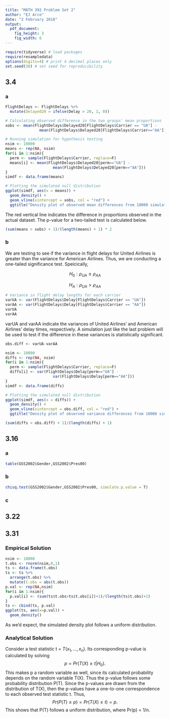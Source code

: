 ```yaml
---
title: "MATH 392 Problem Set 2"
author: "EJ Arce"
date: "2 February 2018"
output: 
  pdf_document:
    fig_height: 3
    fig_width: 6
---
```



```r
require(tidyverse) # load packages
require(resampledata)
options(digits=4) # print 4 decimal places only
set.seed(30) # set seed for reproducibility
```

## 3.4

### a

```r
FlightDelays <- FlightDelays %>%
  mutate(Delayed20 = ifelse(Delay > 20, 1, 0))

# Calculating observed difference in the two groups' mean proportions
xobs <- mean(FlightDelays$Delayed20[FlightDelays$Carrier == "UA"] -
               mean(FlightDelays$Delayed20[FlightDelays$Carrier=="AA"]))

# Running simulation for hypothesis testing
nsim <- 10000
means <- rep(NA, nsim)
for(i in 1:nsim){
  perm <- sample(FlightDelays$Carrier, replace=F)
  means[i] <- mean(FlightDelays$Delayed20[perm=="UA"] - 
                     mean(FlightDelays$Delayed20[perm=="AA"]))
}
simdf <- data.frame(means)

# Plotting the simulated null distribution
ggplot(simdf, aes(x = means)) +
  geom_density() +
  geom_vline(xintercept = xobs, col = "red") +
  ggtitle("Density plot of observed mean differences from 10000 simulations")
```

The red vertical line indicates the difference in proportions observed in the actual dataset. The p-value for a two-tailed test is calculated below.

```r
(sum(means > xobs) + 1)/(length(means) + 1) * 2
```

### b

We are testing to see if the variance in flight delays for United Airlines is greater than the variance for American Airlines. Thus, we are conducting a one-tailed significance test. Speicically,


$$
H_0: \rho_{UA} \leq \rho_{AA}
$$
  
$$
H_A: \rho_{UA} >\rho_{AA}
$$

```r
# Variance in flight delay lengths for each carrier
varUA <- var(FlightDelays$Delay[FlightDelays$Carrier == "UA"])
varAA <- var(FlightDelays$Delay[FlightDelays$Carrier == "AA"])
varUA
varAA
```

varUA and varAA indicate the variances of United Airlines' and American Airlines' delay times, respectively. A simulation just like the last problem will be used to test if the difference in these variances is statistically significant.

```r
obs.diff <- varUA-varAA

nsim <- 10000
diffs <- rep(NA, nsim)
for(i in 1:nsim){
  perm <- sample(FlightDelays$Carrier, replace=F)
  diffs[i] <- var(FlightDelays$Delay[perm=="UA"] - 
                     var(FlightDelays$Delay[perm=="AA"]))
}
simdf <- data.frame(diffs)

# Plotting the simulated null distribution
ggplot(simdf, aes(x = diffs)) +
  geom_density() +
  geom_vline(xintercept = obs.diff, col = "red") +
  ggtitle("Density plot of observed variance differences from 10000 simulations")
```

```r
(sum(diffs < obs.diff) + 1)/(length(diffs) + 1)
```

## 3.16

### a

```r
table(GSS2002$Gender,GSS2002$Pres00)
```

### b

```r
chisq.test(GSS2002$Gender,GSS2002$Pres00, simulate.p.value = T)
```

### c

## 3.22

## 3.31

### Empirical Solution

```r
nsim <- 10000
t.obs <- rnorm(nsim,0,1)
ts <- data.frame(t.obs)
ts <- ts %>%
  arrange(t.obs) %>%
  mutate(t.obs = abs(t.obs))
p.val <- rep(NA,nsim)
for(i in 1:nsim){
  p.val[i] <- (sum(ts$t.obs>ts$t.obs[i])+1)/(length(ts$t.obs)+1)
}
ts <- cbind(ts, p.val)
ggplot(ts, aes(x=p.val)) +
  geom_density()
```

As we'd expect, the simulated density plot follows a uniform distribution.

### Analytical Solution
Consider a test statistic t = $T(x_{1},...,x_{n})$. Its corresponding p-value is calculated by solving
$$
p = Pr(T(X) \geq t|H_{0}).
$$
This makes p a random variable as well, since its calculated probability depends on the random variable T(X). Thus the p-value follows some probability distribution P(T). Since the p-values are drawn from the distribution of T(X), then the p-values have a one-to-one correspondence to each observed test statistic t. Thus,
$$
Pr(P(T) \geq p) = Pr(T(X) \geq t) = p.
$$
This shows that P(T) follows a uniform distribution, where Pr(p) = 1/n.